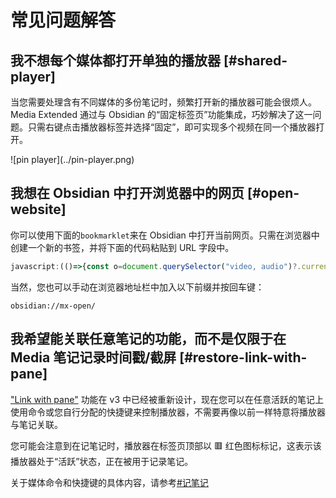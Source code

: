 
# 常见问题解答

## 我不想每个媒体都打开单独的播放器 [#shared-player]

当您需要处理含有不同媒体的多份笔记时，频繁打开新的播放器可能会很烦人。Media Extended 通过与 Obsidian 的“固定标签页”功能集成，巧妙解决了这一问题。只需右键点击播放器标签并选择“固定”，即可实现多个视频在同一个播放器打开。

<Bleed>
![pin player](../pin-player.png)
</Bleed>

## 我想在 Obsidian 中打开浏览器中的网页 [#open-website]

你可以使用下面的`bookmarklet`来在 Obsidian 中打开当前网页。只需在浏览器中创建一个新的书签，并将下面的代码粘贴到 URL 字段中。

```javascript copy
javascript:(()=>{const o=document.querySelector("video, audio")?.currentTime;let e=window.location.href;o===null?e+="":window.location.hash?e+=`&t=${o}`:e+=`#t=${o}`;window.open(`obsidian://mx-open?url=${encodeURIComponent(e)}`);})();
```

当然，您也可以手动在浏览器地址栏中加入以下前缀并按回车键：

```text copy
obsidian://mx-open/
```

## 我希望能关联任意笔记的功能，而不是仅限于在 Media 笔记记录时间戳/截屏 [#restore-link-with-pane]

["Link with pane"](https://github.com/PKM-er/media-extended/wiki/Open-Links-in-One-Shared-Player) 功能在 v3 中已经被重新设计，现在您可以在任意活跃的笔记上使用命令或您自行分配的快捷键来控制播放器，不需要再像以前一样特意将播放器与笔记关联。

您可能会注意到在记笔记时，播放器在标签页顶部以 🟥 红色图标标记，这表示该播放器处于“活跃”状态，正在被用于记录笔记。

关于媒体命令和快捷键的具体内容，请参考[#记笔记](/getting-started/first-note#taking-notes)
